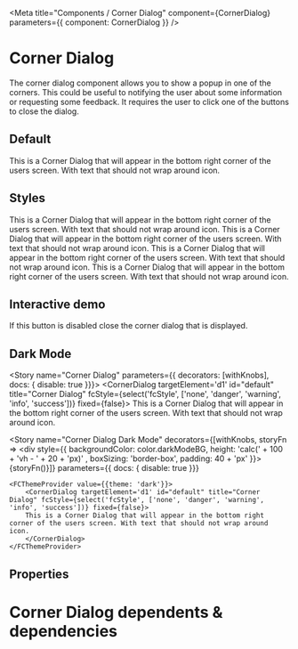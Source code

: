 
<Meta title="Components / Corner Dialog" component={CornerDialog}  parameters={{ component: CornerDialog }} />

# Corner Dialog

The corner dialog component allows you to show a popup in one of the corners. This could be useful to notifying the user about some information or requesting some feedback.  It requires the user to click one of the buttons to close the dialog.

## Default
<Canvas>
    <CornerDialog targetElement='d1' id="default" title="Corner Dialog" fixed={false}>
        This is a Corner Dialog that will appear in the bottom right corner of the users screen. With text that should not wrap around icon.
    </CornerDialog>
</Canvas>

## Styles
<Canvas>
    <CornerDialog id="danger" fcStyle="danger" icon="no-entry-circle" title="Corner Dialog" fixed={false}>
        This is a Corner Dialog that will appear in the bottom right corner of the users screen. With text that should not wrap around icon.
    </CornerDialog>
        <CornerDialog id="warning" fcStyle="warning" icon="exclamation-circle" title="Corner Dialog" fixed={false}>
        This is a Corner Dialog that will appear in the bottom right corner of the users screen. With text that should not wrap around icon.
    </CornerDialog>
         <CornerDialog id="info" fcStyle="info" icon="question-circle" title="Corner Dialog" fixed={false}>
        This is a Corner Dialog that will appear in the bottom right corner of the users screen. With text that should not wrap around icon.
    </CornerDialog>
        <CornerDialog id="success" fcStyle="success" icon="check-circle" title="Corner Dialog" fixed={false}>
        This is a Corner Dialog that will appear in the bottom right corner of the users screen. With text that should not wrap around icon.
    </CornerDialog>
</Canvas>

## Interactive demo

If this button is disabled close the corner dialog that is displayed.
<CornerDialogDemo />

## Dark Mode

<CornerDialogDark />


<Story name="Corner Dialog" parameters={{ decorators: [withKnobs],  docs: { disable: true  }}}>
    <CornerDialog targetElement='d1' id="default" title="Corner Dialog" fcStyle={select('fcStyle', ['none', 'danger', 'warning', 'info', 'success'])} fixed={false}>
    This is a Corner Dialog that will appear in the bottom right corner of the users screen. With text that should not wrap around icon.
    </CornerDialog>
</Story>


<Story name="Corner Dialog Dark Mode"
decorators={[withKnobs, storyFn => <div style={{ backgroundColor: color.darkModeBG, height: 'calc(' + 100 + 'vh - ' + 20 + 'px)' , boxSizing: 'border-box', padding: 40 + 'px' }}>{storyFn()}</div>]}
parameters={{ docs: { disable: true  }}}
>
    <FCThemeProvider value={{theme: 'dark'}}>
        <CornerDialog targetElement='d1' id="default" title="Corner Dialog" fcStyle={select('fcStyle', ['none', 'danger', 'warning', 'info', 'success'])} fixed={false}>
        This is a Corner Dialog that will appear in the bottom right corner of the users screen. With text that should not wrap around icon.
        </CornerDialog>
    </FCThemeProvider>
</Story>

## Properties

<ArgsTable for={CornerDialog} story="Corner Dialog" />

# Corner Dialog dependents & dependencies
<DependenciesTable titleDependencies='Dependencies' titleDependents='Dependents' of={CornerDialog} />

